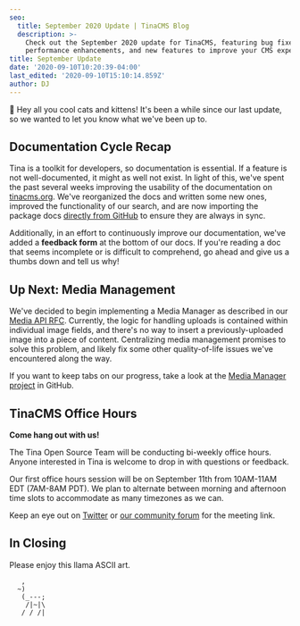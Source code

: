 ```yaml
---
seo:
  title: September 2020 Update | TinaCMS Blog
  description: >-
    Check out the September 2020 update for TinaCMS, featuring bug fixes,
    performance enhancements, and new features to improve your CMS experience.
title: September Update
date: '2020-09-10T10:20:39-04:00'
last_edited: '2020-09-10T15:10:14.859Z'
author: DJ
---
```



👋 Hey all you cool cats and kittens! It's been a while since our last update, so we wanted to let you know what we've been up to.

## Documentation Cycle Recap

Tina is a toolkit for developers, so documentation is essential. If a feature is not well-documented, it might as well not exist. In light of this, we've spent the past several weeks improving the usability of the documentation on [tinacms.org](https://tinacms.org). We've reorganized the docs and written some new ones, improved the functionality of our search, and are now importing the package docs [directly from GitHub](https://github.com/tinacms/tinacms/tree/master/packages) to ensure they are always in sync.

Additionally, in an effort to continuously improve our documentation, we've added a **feedback form** at the bottom of our docs. If you're reading a doc that seems incomplete or is difficult to comprehend, go ahead and give us a thumbs down and tell us why!

## Up Next: Media Management

We've decided to begin implementing a Media Manager as described in our [Media API RFC](https://github.com/tinacms/rfcs/blob/master/0003-media-api.md). Currently, the logic for handling uploads is contained within individual image fields, and there's no way to insert a previously-uploaded image into a piece of content. Centralizing media management promises to solve this problem, and likely fix some other quality-of-life issues we've encountered along the way.

If you want to keep tabs on our progress, take a look at the [Media Manager project](https://github.com/tinacms/tinacms/projects/8) in GitHub.

## TinaCMS Office Hours

**Come hang out with us!**

The Tina Open Source Team will be conducting bi-weekly office hours. Anyone interested in Tina is welcome to drop in with questions or feedback.

Our first office hours session will be on September 11th from 10AM-11AM EDT (7AM-8AM PDT). We plan to alternate between morning and afternoon time slots to accommodate as many timezones as we can.

Keep an eye out on [Twitter](https://twitter.com/tinacms) or [our community forum](https://community.tinacms.org/) for the meeting link.

## In Closing

Please enjoy this llama ASCII art.

       ,
      ~)
       (_---;
        /|~|\
       / / /|
